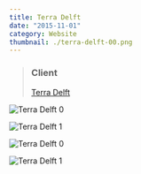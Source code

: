 ```yaml
---
title: Terra Delft
date: "2015-11-01"
category: Website
thumbnail: ./terra-delft-00.png
---
```


> ### Client
> [Terra Delft](https://terra-delft.nl/)

<EmbedImage width="wide">

![Terra Delft 0](./terra-delft-00.png)

</EmbedImage>

<EmbedImage width="wide">

![Terra Delft 1](./terra-delft-01.png)

</EmbedImage>

<EmbedImage width="wide">

![Terra Delft 0](./terra-delft-02.png)

</EmbedImage>

<EmbedImage width="wide">

![Terra Delft 1](./terra-delft-03.png)

</EmbedImage>